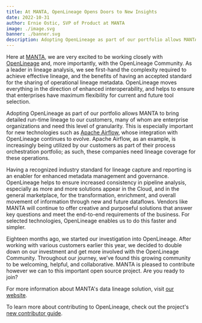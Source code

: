 ```yaml
---
title: At MANTA, OpenLineage Opens Doors to New Insights
date: 2022-10-31
author: Ernie Ostic, SVP of Product at MANTA
image: ./image.svg
banner: ./banner.svg
description: Adopting OpenLineage as part of our portfolio allows MANTA to bring detailed run-time lineage to our customers.
---
```


Here at [MANTA](https://getmanta.com/?utm_source=partner&utm_medium=referral&utm_campaign=OpenLineage), we are very excited to be working closely with [OpenLineage](https://openlineage.io/) and, more importantly, with the OpenLineage Community.  As a leader in lineage analysis, we see first-hand the complexity required to achieve effective lineage, and the benefits of having an accepted standard for the sharing of operational lineage metadata. OpenLineage moves everything in the direction of enhanced interoperability, and helps to ensure that enterprises have maximum flexibility for current and future tool selection.  

Adopting OpenLineage as part of our portfolio allows MANTA to bring detailed run-time lineage to our customers, many of whom are enterprise organizations and need this level of granularity. This is especially important for new technologies such as [Apache Airflow](https://airflow.apache.org/), whose integration with OpenLineage continues to evolve.  Apache Airflow, as an example, is increasingly being utilized by our customers as part of their process orchestration portfolio; as such, these companies need lineage coverage for these operations. 

Having a recognized industry standard for lineage capture and reporting is an enabler for enhanced metadata management and governance. OpenLineage helps to ensure increased consistency in pipeline analysis, especially as more and more solutions appear in the Cloud, and in the general marketplace, for the transformation, enrichment, and overall movement of information through new and future dataflows. Vendors like MANTA will continue to offer creative and purposeful solutions that answer key questions and meet the end-to-end requirements of the business. For selected technologies, OpenLineage enables us to do this faster and simpler.   

Eighteen months ago, we started our investigation into OpenLineage. After working with various customers earlier this year, we decided to double down on our investment and get more involved with the OpenLineage Community.  Throughout our journey, we’ve found this growing community to be welcoming, helpful, and collaborative. MANTA is pleased to contribute however we can to this important open source project.  Are you ready to join?

For more information about MANTA's data lineage solution, visit [our website](https://getmanta.com/?utm_source=partner&utm_medium=referral&utm_campaign=OpenLineage).

To learn more about contributing to OpenLineage, check out the project's [new contributor guide](https://github.com/OpenLineage/OpenLineage/blob/main/CONTRIBUTING.md).
